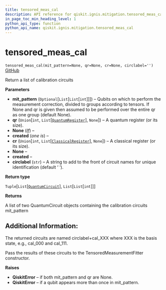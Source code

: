 ```yaml
---
title: tensored_meas_cal
description: API reference for qiskit.ignis.mitigation.tensored_meas_cal
in_page_toc_min_heading_level: 1
python_api_type: function
python_api_name: qiskit.ignis.mitigation.tensored_meas_cal
---
```


# tensored\_meas\_cal

<span id="qiskit.ignis.mitigation.tensored_meas_cal" />

`tensored_meas_cal(mit_pattern=None, qr=None, cr=None, circlabel='')` [GitHub](https://github.com/qiskit-community/qiskit-ignis/tree/stable/0.3/qiskit/ignis/mitigation/measurement/circuits.py "view source code")

Return a list of calibration circuits

**Parameters**

*   **mit\_pattern** (`Optional`\[`List`\[`List`\[`int`]]]) – Qubits on which to perform the measurement correction, divided to groups according to tensors. If None and qr is given then assumed to be performed over the entire qr as one group (default None).
*   **qr** (`Union`\[`int`, `List`\[[`QuantumRegister`](qiskit.circuit.QuantumRegister "qiskit.circuit.quantumregister.QuantumRegister")], `None`]) – A quantum register (or its size).
*   **None** (*If*) –
*   **created** (*one is*) –
*   **cr** (`Union`\[`int`, `List`\[[`ClassicalRegister`](qiskit.circuit.ClassicalRegister "qiskit.circuit.classicalregister.ClassicalRegister")], `None`]) – A classical register (or its size).
*   **None** –
*   **created** –
*   **circlabel** (`str`) – A string to add to the front of circuit names for unique identification (default ‘ ‘).

**Return type**

`Tuple`\[`List`\[[`QuantumCircuit`](qiskit.circuit.QuantumCircuit "qiskit.circuit.quantumcircuit.QuantumCircuit")], `List`\[`List`\[`int`]]]

**Returns**

A list of two QuantumCircuit objects containing the calibration circuits mit\_pattern

## Additional Information:

The returned circuits are named circlabel+cal\_XXX where XXX is the basis state, e.g., cal\_000 and cal\_111.

Pass the results of these circuits to the TensoredMeasurementFitter constructor.

**Raises**

*   **QiskitError** – if both mit\_pattern and qr are None.
*   **QiskitError** – if a qubit appears more than once in mit\_pattern.

